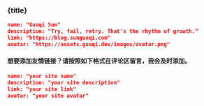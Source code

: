 
<h3 class="my-10 text-center text-xl font-bold">{title}</h3>

```json
name: "Guoqi Sun"
description: "Try, fail, retry. That's the rhythm of growth."
link: "https://blog.sunguoqi.com"
avatar: "https://assets.guoqi.dev/images/avatar.png"
```

<h4 class="my-10 text-center">
  想要添加友情链接？请按照如下格式在评论区留言，我会及时添加。
</h4>

```json
name: "your site name"
description: "your site description"
link: "your site link"
avatar: "your site avatar"
```
